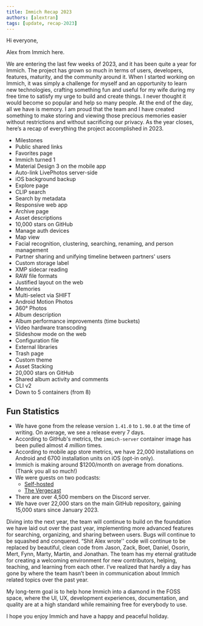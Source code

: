 ```yaml
---
title: Immich Recap 2023
authors: [alextran]
tags: [update, recap-2023]
---
```


Hi everyone, 

Alex from Immich here. 

We are entering the last few weeks of 2023, and it has been quite a year for Immich. The project has grown so much in terms of users, developers, features, maturity, and the community around it. When I started working on Immich, it was simply a challenge for myself and an opportunity to learn new technologies, crafting something fun and useful for my wife during my free time to satisfy my urge to build and create things. I never thought it would become so popular and help so many people. At the end of the day, all we have is memory. I am proud that the team and I have created something to make storing and viewing those precious memories easier without restrictions and without sacrificing our privacy. As the year closes, here’s a recap of everything the project accomplished in 2023.

- Milestones
- Public shared links
- Favorites page
- Immich turned 1
- Material Design 3 on the mobile app
- Auto-link LivePhotos server-side
- iOS background backup
- Explore page
- CLIP search
- Search by metadata
- Responsive web app
- Archive page
- Asset descriptions
- 10,000 stars on GitHub
- Manage auth devices
- Map view
- Facial recognition, clustering, searching, renaming, and person management
- Partner sharing and unifying timeline between partners' users
- Custom storage label
- XMP sidecar reading
- RAW file formats
- Justified layout on the web
- Memories
- Multi-select via SHIFT
- Android Motion Photos
- 360° Photos
- Album description
- Album performance improvements (time buckets)
- Video hardware transcoding
- Slideshow mode on the web
- Configuration file
- External libraries
- Trash page
- Custom theme
- Asset Stacking
- 20,000 stars on GitHub 
- Shared album activity and comments
- CLI v2
- Down to 5 containers (from 8)

## Fun Statistics
- We have gone from the release version `1.41.0` to `1.90.0` at the time of writing. On average, we see a release every 7 days. 
- According to GitHub's metrics, the `immich-server` container image has been pulled almost _4 million_ times.
- According to mobile app store metrics, we have 22,000 installations on Android and 6700 installation units on iOS (opt-in only).
- Immich is making around $1200/month on average from donations. (Thank you all so much!)
- We were guests on two podcasts:
  - [Self-hosted](https://selfhosted.show/110) 
  - [The Vergecast](https://www.theverge.com/23938533/self-hosting-local-first-software-vergecast)
- There are over 4,500 members on the Discord server.
- We have over 22,000 stars on the main GitHub repository, gaining 15,000 stars since January 2023.

Diving into the next year, the team will continue to build on the foundation we have laid out over the past year, implementing more advanced features for searching, organizing, and sharing between users. Bugs will continue to be squashed and conquered. “Shit Alex wrote'' code will continue to be replaced by beautiful, clean code from Jason, Zack, Boet, Daniel, Osorin, Mert, Fynn, Marty, Martin, and Jonathan. The team has my eternal gratitude for creating a welcoming environment for new contributors, helping, teaching, and learning from each other. I’ve realized that hardly a day has gone by where the team hasn’t been in communication about Immich related topics over the past year.

My long-term goal is to help hone Immich into a diamond in the FOSS space, where the UI, UX, development experiences, documentation, and quality are at a high standard while remaining free for everybody to use.

I hope you enjoy Immich and have a happy and peaceful holiday.


